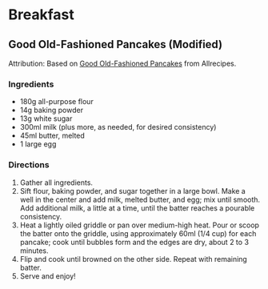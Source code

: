# Breakfast

## Good Old-Fashioned Pancakes (Modified)

Attribution: Based on [Good Old-Fashioned Pancakes](https://www.allrecipes.com/recipe/21014/good-old-fashioned-pancakes/) from Allrecipes.

### Ingredients

*   180g all-purpose flour
*   14g baking powder
*   13g white sugar
*   300ml milk (plus more, as needed, for desired consistency)
*   45ml butter, melted
*   1 large egg

### Directions

1.  Gather all ingredients.
2.  Sift flour, baking powder, and sugar together in a large bowl. Make a well in the center and add milk, melted butter, and egg; mix until smooth. Add additional milk, a little at a time, until the batter reaches a pourable consistency.
3.  Heat a lightly oiled griddle or pan over medium-high heat. Pour or scoop the batter onto the griddle, using approximately 60ml (1/4 cup) for each pancake; cook until bubbles form and the edges are dry, about 2 to 3 minutes.
4.  Flip and cook until browned on the other side. Repeat with remaining batter.
5.  Serve and enjoy!